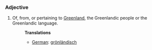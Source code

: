 ===Adjective===
#Of, from, or pertaining to [[Greenland]], the Greenlandic people or the Greenlandic language.
#:'''Translations'''
#:*[[German]]: [[grönländisch]]